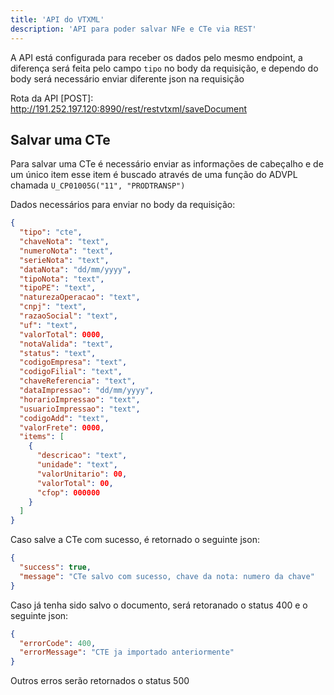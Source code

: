 ```yaml
---
title: 'API do VTXML'
description: 'API para poder salvar NFe e CTe via REST'
---
```


A API está configurada para receber os dados pelo mesmo endpoint, a diferença será feita pelo campo `tipo` no body da requisição, e dependo do body será necessário enviar diferente json na requisição

Rota da API [POST]: http://191.252.197.120:8990/rest/restvtxml/saveDocument

## Salvar uma CTe

Para salvar uma CTe é necessário enviar as informações de cabeçalho e de um único item esse item é buscado através de uma função do ADVPL chamada `U_CP01005G("11", "PRODTRANSP")`

Dados necessários para enviar no body da requisição:

```json
{
  "tipo": "cte",
  "chaveNota": "text",
  "numeroNota": "text",
  "serieNota": "text",
  "dataNota": "dd/mm/yyyy",
  "tipoNota": "text",
  "tipoPE": "text",
  "naturezaOperacao": "text",
  "cnpj": "text",
  "razaoSocial": "text",
  "uf": "text",
  "valorTotal": 0000,
  "notaValida": "text",
  "status": "text",
  "codigoEmpresa": "text",
  "codigoFilial": "text",
  "chaveReferencia": "text",
  "dataImpressao": "dd/mm/yyyy",
  "horarioImpressao": "text",
  "usuarioImpressao": "text",
  "codigoAdd": "text",
  "valorFrete": 0000,
  "items": [
    {
      "descricao": "text",
      "unidade": "text",
      "valorUnitario": 00,
      "valorTotal": 00,
      "cfop": 000000
    }
  ]
}
```

Caso salve a CTe com sucesso, é retornado o seguinte json:

```json
{
  "success": true,
  "message": "CTe salvo com sucesso, chave da nota: numero da chave"
}
```

Caso já tenha sido salvo o documento, será retoranado o status 400 e o seguinte json:

```json
{
  "errorCode": 400,
  "errorMessage": "CTE ja importado anteriormente"
}
```

Outros erros serão retornados o status 500